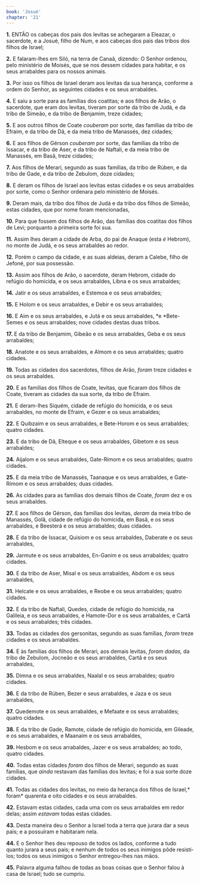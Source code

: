```yaml
---
book: 'Josué'
chapter: '21'
---
```


**1.** ENTÃO os cabeças dos pais dos levitas se achegaram a Eleazar, o sacerdote, e a Josué, filho de Num, e aos cabeças dos pais das tribos dos filhos de Israel;

**2.** E falaram-lhes em Siló, na terra de Canaã, dizendo: O Senhor ordenou, pelo ministério de Moisés, que se nos dessem cidades para habitar, e os seus arrabaldes para os nossos animais.

**3.** Por isso os filhos de Israel deram aos levitas da sua herança, conforme a ordem do Senhor, as seguintes cidades e os seus arrabaldes.

**4.** E saiu a sorte para as famílias dos coatitas; e aos filhos de Arão, o sacerdote, que eram dos levitas, tiveram por sorte da tribo de Judá, e da tribo de Simeão, e da tribo de Benjamim, treze cidades;

**5.** E aos outros filhos de Coate *couberam* por sorte, das famílias da tribo de Efraim, e da tribo de Dã, e da meia tribo de Manassés, dez cidades;

**6.** E aos filhos de Gérson *couberam* por sorte, das famílias da tribo de Issacar, e da tribo de Aser, e da tribo de Naftali, e da meia tribo de Manassés, em Basã, treze cidades;

**7.** Aos filhos de Merari, segundo as suas famílias, da tribo de Rúben, e da tribo de Gade, e da tribo de Zebulom, doze cidades;

**8.** E deram os filhos de Israel aos levitas estas cidades e os seus arrabaldes por sorte, como o Senhor ordenara pelo ministério de Moisés.

**9.** Deram mais, da tribo dos filhos de Judá e da tribo dos filhos de Simeão, estas cidades, que por nome foram mencionadas,

**10.** Para que fossem dos filhos de Arão, das famílias dos coatitas dos filhos de Levi; porquanto a primeira sorte foi sua.

**11.** Assim lhes deram a cidade de Arba, do pai de Anaque (esta *é* Hebrom), no monte de Judá, e os seus arrabaldes ao redor.

**12.** Porém o campo da cidade, e as suas aldeias, deram a Calebe, filho de Jefoné, por sua possessão.

**13.** Assim aos filhos de Arão, o sacerdote, deram Hebrom, cidade do refúgio do homicida, e os seus arrabaldes, Libna e os seus arrabaldes;

**14.** Jatir e os seus arrabaldes, e Estemoa e os seus arrabaldes;

**15.** E Holom e os seus arrabaldes, e Debir e os seus arrabaldes;

**16.** E Aim e os seus arrabaldes, e Jutá e os seus arrabaldes, *e *Bete-Semes e os seus arrabaldes; nove cidades destas duas tribos.

**17.** E da tribo de Benjamim, Gibeão e os seus arrabaldes, Geba e os seus arrabaldes;

**18.** Anatote e os seus arrabaldes, e Almom e os seus arrabaldes; quatro cidades.

**19.** Todas as cidades dos sacerdotes, filhos de Arão, *foram* treze cidades e os seus arrabaldes.

**20.** E as famílias dos filhos de Coate, levitas, que ficaram dos filhos de Coate, tiveram as cidades da sua sorte, da tribo de Efraim.

**21.** E deram-lhes Siquém, cidade de refúgio do homicida, e os seus arrabaldes, no monte de Efraim, e Gezer e os seus arrabaldes;

**22.** E Quibzaim e os seus arrabaldes, e Bete-Horom e os seus arrabaldes; quatro cidades.

**23.** E da tribo de Dã, Elteque e os seus arrabaldes, Gibetom e os seus arrabaldes;

**24.** Aijalom e os seus arrabaldes, Gate-Rimom e os seus arrabaldes; quatro cidades.

**25.** E da meia tribo de Manassés, Taanaque e os seus arrabaldes, e Gate-Rimom e os seus arrabaldes; duas cidades.

**26.** As cidades para as famílias dos demais filhos de Coate, *foram* dez e os seus arrabaldes.

**27.** E aos filhos de Gérson, das famílias dos levitas, *deram* da meia tribo de Manassés, Golã, cidade de refúgio do homicida, em Basã, e os seus arrabaldes, e Beesterá e os seus arrabaldes; duas cidades.

**28.** E da tribo de Issacar, Quisiom e os seus arrabaldes, Daberate e os seus arrabaldes,

**29.** Jarmute e os seus arrabaldes, En-Ganim e os seus arrabaldes; quatro cidades.

**30.** E da tribo de Aser, Misal e os seus arrabaldes, Abdom e os seus arrabaldes,

**31.** Helcate e os seus arrabaldes, e Reobe e os seus arrabaldes; quatro cidades.

**32.** E da tribo de Naftali, Quedes, cidade de refúgio do homicida, na Galileia, e os seus arrabaldes, e Hamote-Dor e os seus arrabaldes, e Cartã e os seus arrabaldes; três cidades.

**33.** Todas as cidades dos gersonitas, segundo as suas famílias, *foram* treze cidades e os seus arrabaldes.

**34.** E às famílias dos filhos de Merari, aos demais levitas, *foram dadas,* da tribo de Zebulom, Jocneão e os seus arrabaldes, Cartã e os seus arrabaldes,

**35.** Dimna e os seus arrabaldes, Naalal e os seus arrabaldes; quatro cidades.

**36.** E da tribo de Rúben, Bezer e seus arrabaldes, e Jaza e os seus arrabaldes,

**37.** Quedemote e os seus arrabaldes, e Mefaate e os seus arrabaldes; quatro cidades.

**38.** E da tribo de Gade, Ramote, cidade de refúgio do homicida, em Gileade, e os seus arrabaldes, e Maanaim e os seus arrabaldes,

**39.** Hesbom e os seus arrabaldes, Jazer e os seus arrabaldes; ao todo, quatro cidades.

**40.** Todas estas cidades *foram* dos filhos de Merari, segundo as suas famílias, que *ainda* restavam das famílias dos levitas; e foi a sua sorte doze cidades.

**41.** Todas as cidades dos levitas, no meio da herança dos filhos de Israel,* foram* quarenta e oito cidades e os seus arrabaldes.

**42.** Estavam estas cidades, cada uma com os seus arrabaldes em redor delas; assim *estavam* todas estas cidades.

**43.** Desta maneira deu o Senhor a Israel toda a terra que jurara dar a seus pais; e a possuíram e habitaram nela.

**44.** E o Senhor lhes deu repouso de todos os lados, conforme a tudo quanto jurara a seus pais; e nenhum de todos os seus inimigos pôde resisti-los; todos os seus inimigos o Senhor entregou-lhes nas mãos.

**45.** Palavra alguma falhou de todas as boas coisas que o Senhor falou à casa de Israel; tudo se cumpriu.